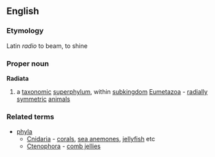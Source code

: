 ==English==
===Etymology===
Latin ''radio'' to beam, to shine
===Proper noun===
{{wikipedia}}
'''Radiata'''
#a [[taxonomic]] [[superphylum]], within [[subkingdom]] [[Eumetazoa]] - [[radially]] [[symmetric]] [[animal]]s
===Related terms===
{{wikispecies}}
*[[phyla]]
**[[Cnidaria]] - [[coral]]s, [[sea anemone]]s, [[jellyfish]] etc
**[[Ctenophora ]] - [[comb jelly|comb jellies]]